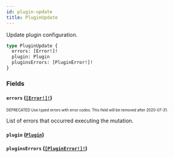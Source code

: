 ```yaml
---
id: plugin-update
title: PluginUpdate
---
```


Update plugin configuration.

```graphql
type PluginUpdate {
  errors: [Error!]!
  plugin: Plugin
  pluginsErrors: [PluginError!]!
}
```

### Fields

#### `errors` ([`[Error!]!`](/developer/api-reference/objects/error.mdx))

<sub><sup><span className="deprecatedTag">DEPRECATED</span> Use typed errors with error codes. This field will be removed after 2020-07-31.</sup></sub>

List of errors that occurred executing the mutation.

#### `plugin` ([`Plugin`](/developer/api-reference/objects/plugin.mdx))

#### `pluginsErrors` ([`[PluginError!]!`](/developer/api-reference/objects/plugin-error.mdx))
